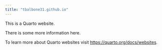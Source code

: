 ```yaml
---
title: "tbalbone31.github.io"
---
```


This is a Quarto website.

There is some more information here.

To learn more about Quarto websites visit <https://quarto.org/docs/websites>.
